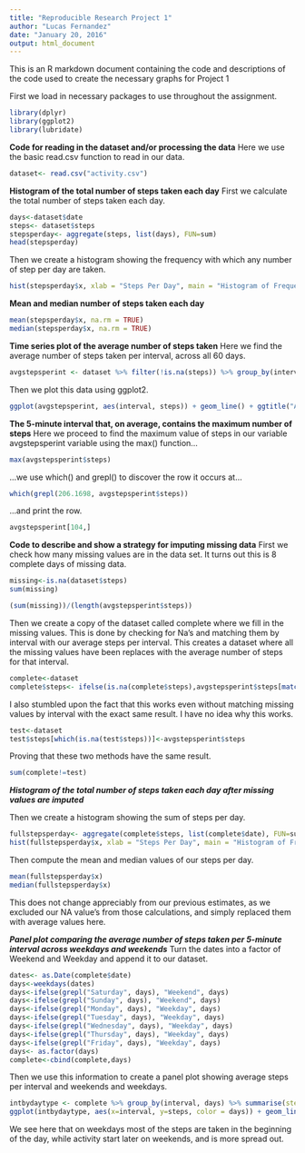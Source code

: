 ```yaml
---
title: "Reproducible Research Project 1"
author: "Lucas Fernandez"
date: "January 20, 2016"
output: html_document
---
```


This is an R markdown document containing the code and descriptions of the code used to create the necessary graphs for Project 1

First we load in necessary packages to use throughout the assignment.
```r
library(dplyr)
library(ggplot2)
library(lubridate)
```

**Code for reading in the dataset and/or processing the data**
Here we use the basic read.csv function to read in our data.

```r
dataset<- read.csv("activity.csv")
```

**Histogram of the total number of steps taken each day**
First we calculate the total number of steps taken each day.

```r
days<-dataset$date
steps<- dataset$steps
stepsperday<- aggregate(steps, list(days), FUN=sum)
head(stepsperday)
```
Then we create a histogram showing the frequency with which any number of step per day are taken.
```r
hist(stepsperday$x, xlab = "Steps Per Day", main = "Histogram of Frequency of Steps per Day")
```
**Mean and median number of steps taken each day**
```r
mean(stepsperday$x, na.rm = TRUE)
median(stepsperday$x, na.rm = TRUE)
```
**Time series plot of the average number of steps taken**
Here we find the average number of steps taken per interval, across all 60 days.
```r
avgstepsperint <- dataset %>% filter(!is.na(steps)) %>% group_by(interval) %>% summarize(steps = mean(steps))
```
Then we plot this data using ggplot2.
```r
ggplot(avgstepsperint, aes(interval, steps)) + geom_line() + ggtitle("Average Steps per Inteveral")
```

**The 5-minute interval that, on average, contains the maximum number of steps**
Here we proceed to find the maximum value of steps in our variable avgstepsperint variable using the max() function...
```r
max(avgstepsperint$steps)
```
...we use which() and grepl() to discover the row it occurs at...
```r
which(grepl(206.1698, avgstepsperint$steps))
```
...and print the row.
```r
avgstepsperint[104,]
```

**Code to describe and show a strategy for imputing missing data**
First we check how many missing values are in the data set. It turns out this is 8 complete days of missing data.
```r
missing<-is.na(dataset$steps)
sum(missing)

(sum(missing))/(length(avgstepsperint$steps))
```
Then we create a copy of the dataset called complete where we fill in the missing values. This is done by checking for Na's and matching them by interval with our average steps per interval. This creates a dataset where all the missing values have been replaces with the average number of steps for that interval.
```r
complete<-dataset
complete$steps<- ifelse(is.na(complete$steps),avgstepsperint$steps[match(complete$interval,avgstepsperint$interval)],complete$steps)

```

I also stumbled upon the fact that this works even without matching missing values by interval with the exact same result. I have no idea why this works.

```r
test<-dataset
test$steps[which(is.na(test$steps))]<-avgstepsperint$steps
```

Proving that these two methods have the same result.

```r
sum(complete!=test)
```

***Histogram of the total number of steps taken each day after missing values are imputed***

Then we create a histogram showing the sum of steps per day.
```r
fullstepsperday<- aggregate(complete$steps, list(complete$date), FUN=sum)
hist(fullstepsperday$x, xlab = "Steps Per Day", main = "Histogram of Frequency of Steps per Day")
```

Then compute the mean and median values of our steps per day.

```r
mean(fullstepsperday$x)
median(fullstepsperday$x)
```

This does not change appreciably from our previous estimates, as we excluded our NA value's from those calculations, and simply replaced them with average values here.

***Panel plot comparing the average number of steps taken per 5-minute interval across weekdays and weekends***
Turn the dates into a factor of Weekend and Weekday and append it to our dataset.
```r
dates<- as.Date(complete$date)
days<-weekdays(dates)
days<-ifelse(grepl("Saturday", days), "Weekend", days)
days<-ifelse(grepl("Sunday", days), "Weekend", days)
days<-ifelse(grepl("Monday", days), "Weekday", days)
days<-ifelse(grepl("Tuesday", days), "Weekday", days)
days<-ifelse(grepl("Wednesday", days), "Weekday", days)
days<-ifelse(grepl("Thursday", days), "Weekday", days)
days<-ifelse(grepl("Friday", days), "Weekday", days)
days<- as.factor(days)
complete<-cbind(complete,days)
```
Then we use this information to create a panel plot showing average steps per interval and weekends and weekdays.
```r
intbydaytype <- complete %>% group_by(interval, days) %>% summarise(steps = mean(steps))
ggplot(intbydaytype, aes(x=interval, y=steps, color = days)) + geom_line() + facet_wrap(~days, ncol = 1, nrow=2)
```
We see here that on weekdays most of the steps are taken in the beginning of the day, while activity start later on weekends, and is more spread out.